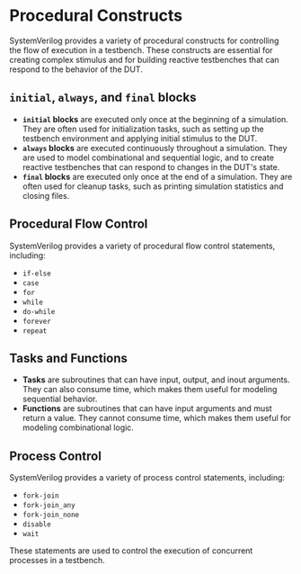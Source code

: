 # Procedural Constructs

SystemVerilog provides a variety of procedural constructs for controlling the flow of execution in a testbench. These constructs are essential for creating complex stimulus and for building reactive testbenches that can respond to the behavior of the DUT.

## `initial`, `always`, and `final` blocks

*   **`initial` blocks** are executed only once at the beginning of a simulation. They are often used for initialization tasks, such as setting up the testbench environment and applying initial stimulus to the DUT.
*   **`always` blocks** are executed continuously throughout a simulation. They are used to model combinational and sequential logic, and to create reactive testbenches that can respond to changes in the DUT's state.
*   **`final` blocks** are executed only once at the end of a simulation. They are often used for cleanup tasks, such as printing simulation statistics and closing files.

## Procedural Flow Control

SystemVerilog provides a variety of procedural flow control statements, including:

*   `if-else`
*   `case`
*   `for`
*   `while`
*   `do-while`
*   `forever`
*   `repeat`

## Tasks and Functions

*   **Tasks** are subroutines that can have input, output, and inout arguments. They can also consume time, which makes them useful for modeling sequential behavior.
*   **Functions** are subroutines that can have input arguments and must return a value. They cannot consume time, which makes them useful for modeling combinational logic.

## Process Control

SystemVerilog provides a variety of process control statements, including:

*   `fork-join`
*   `fork-join_any`
*   `fork-join_none`
*   `disable`
*   `wait`

These statements are used to control the execution of concurrent processes in a testbench.
